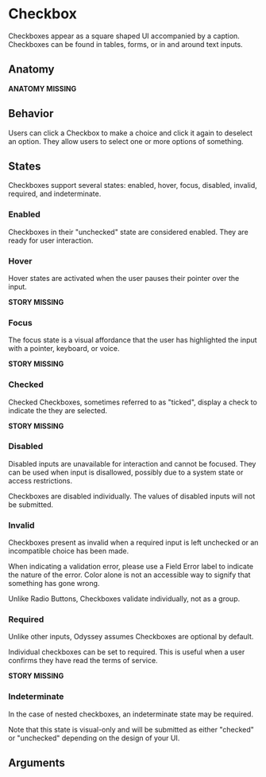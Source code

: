 
# Checkbox

Checkboxes appear as a square shaped UI accompanied by a caption. Checkboxes can be found in tables, forms, or in and around text inputs.

## Anatomy

**ANATOMY MISSING**

## Behavior

Users can click a Checkbox to make a choice and click it again to deselect an option. They allow users to select one or more options of something.

<Story id="components-checkbox--default" />

## States

Checkboxes support several states: enabled, hover, focus, disabled, invalid, required, and indeterminate.

### Enabled

Checkboxes in their "unchecked" state are considered enabled. They are ready for user interaction.

<Story id="components-checkbox--default" />

### Hover

Hover states are activated when the user pauses their pointer over the input.

**STORY MISSING**

### Focus

The focus state is a visual affordance that the user has highlighted the input with a pointer, keyboard, or voice.

**STORY MISSING**

### Checked

Checked Checkboxes, sometimes referred to as "ticked", display a check to indicate the they are selected.

**STORY MISSING**

### Disabled

Disabled inputs are unavailable for interaction and cannot be focused. They can be used when input is disallowed, possibly due to a system state or access restrictions.

Checkboxes are disabled individually. The values of disabled inputs will not be submitted.

<Story id="components-checkbox--disabled" />

### Invalid

Checkboxes present as invalid when a required input is left unchecked or an incompatible choice has been made.

When indicating a validation error, please use a Field Error label to indicate the nature of the error. Color alone is not an accessible way to signify that something has gone wrong.

Unlike Radio Buttons, Checkboxes validate individually, not as a group.

<Story id="components-checkbox--invalid" />

### Required

Unlike other inputs, Odyssey assumes Checkboxes are optional by default.

Individual checkboxes can be set to required. This is useful when a user confirms they have read the terms of service.

**STORY MISSING**

### Indeterminate

In the case of nested checkboxes, an indeterminate state may be required.

Note that this state is visual-only and will be submitted as either "checked" or "unchecked" depending on the design of your UI.

<Story id="components-checkbox--indeterminate" />

## Arguments

<ArgsTable />
